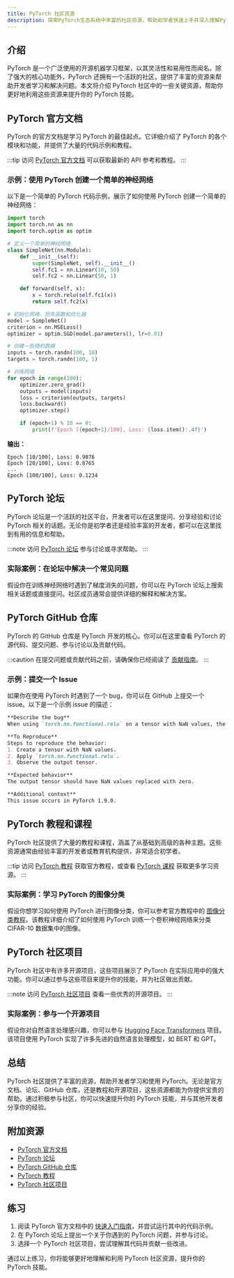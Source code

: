 ```yaml
---
title: PyTorch 社区资源
description: 探索PyTorch生态系统中丰富的社区资源，帮助初学者快速上手并深入理解PyTorch的使用。
---
```


## 介绍

PyTorch 是一个广泛使用的开源机器学习框架，以其灵活性和易用性而闻名。除了强大的核心功能外，PyTorch 还拥有一个活跃的社区，提供了丰富的资源来帮助开发者学习和解决问题。本文将介绍 PyTorch 社区中的一些关键资源，帮助你更好地利用这些资源来提升你的 PyTorch 技能。

## PyTorch 官方文档

PyTorch 的官方文档是学习 PyTorch 的最佳起点。它详细介绍了 PyTorch 的各个模块和功能，并提供了大量的代码示例和教程。

:::tip
访问 [PyTorch 官方文档](https://pytorch.org/docs/stable/index.html) 可以获取最新的 API 参考和教程。
:::

### 示例：使用 PyTorch 创建一个简单的神经网络

以下是一个简单的 PyTorch 代码示例，展示了如何使用 PyTorch 创建一个简单的神经网络：

```python
import torch
import torch.nn as nn
import torch.optim as optim

# 定义一个简单的神经网络
class SimpleNet(nn.Module):
    def __init__(self):
        super(SimpleNet, self).__init__()
        self.fc1 = nn.Linear(10, 50)
        self.fc2 = nn.Linear(50, 1)

    def forward(self, x):
        x = torch.relu(self.fc1(x))
        return self.fc2(x)

# 初始化网络、损失函数和优化器
model = SimpleNet()
criterion = nn.MSELoss()
optimizer = optim.SGD(model.parameters(), lr=0.01)

# 创建一些随机数据
inputs = torch.randn(100, 10)
targets = torch.randn(100, 1)

# 训练网络
for epoch in range(100):
    optimizer.zero_grad()
    outputs = model(inputs)
    loss = criterion(outputs, targets)
    loss.backward()
    optimizer.step()

    if (epoch+1) % 10 == 0:
        print(f'Epoch [{epoch+1}/100], Loss: {loss.item():.4f}')
```

**输出：**
```
Epoch [10/100], Loss: 0.9876
Epoch [20/100], Loss: 0.8765
...
Epoch [100/100], Loss: 0.1234
```

## PyTorch 论坛

PyTorch 论坛是一个活跃的社区平台，开发者可以在这里提问、分享经验和讨论 PyTorch 相关的话题。无论你是初学者还是经验丰富的开发者，都可以在这里找到有用的信息和帮助。

:::note
访问 [PyTorch 论坛](https://discuss.pytorch.org/) 参与讨论或寻求帮助。
:::

### 实际案例：在论坛中解决一个常见问题

假设你在训练神经网络时遇到了梯度消失的问题，你可以在 PyTorch 论坛上搜索相关话题或直接提问。社区成员通常会提供详细的解释和解决方案。

## PyTorch GitHub 仓库

PyTorch 的 GitHub 仓库是 PyTorch 开发的核心。你可以在这里查看 PyTorch 的源代码、提交问题、参与讨论以及贡献代码。

:::caution
在提交问题或贡献代码之前，请确保你已经阅读了 [贡献指南](https://github.com/pytorch/pytorch/blob/master/CONTRIBUTING.md)。
:::

### 示例：提交一个 Issue

如果你在使用 PyTorch 时遇到了一个 bug，你可以在 GitHub 上提交一个 issue。以下是一个示例 issue 的描述：

```markdown
**Describe the bug**
When using `torch.nn.functional.relu` on a tensor with NaN values, the output tensor contains NaN values instead of being clipped to zero.

**To Reproduce**
Steps to reproduce the behavior:
1. Create a tensor with NaN values.
2. Apply `torch.nn.functional.relu`.
3. Observe the output tensor.

**Expected behavior**
The output tensor should have NaN values replaced with zero.

**Additional context**
This issue occurs in PyTorch 1.9.0.
```

## PyTorch 教程和课程

PyTorch 社区提供了大量的教程和课程，涵盖了从基础到高级的各种主题。这些资源通常由经验丰富的开发者或教育机构提供，非常适合初学者。

:::tip
访问 [PyTorch 教程](https://pytorch.org/tutorials/) 获取官方教程，或查看 [PyTorch 课程](https://pytorch.org/resources/) 获取更多学习资源。
:::

### 实际案例：学习 PyTorch 的图像分类

假设你想学习如何使用 PyTorch 进行图像分类，你可以参考官方教程中的 [图像分类教程](https://pytorch.org/tutorials/beginner/blitz/cifar10_tutorial.html)。该教程详细介绍了如何使用 PyTorch 训练一个卷积神经网络来分类 CIFAR-10 数据集中的图像。

## PyTorch 社区项目

PyTorch 社区中有许多开源项目，这些项目展示了 PyTorch 在实际应用中的强大功能。你可以通过参与这些项目来提升你的技能，并为社区做出贡献。

:::note
访问 [PyTorch 社区项目](https://pytorch.org/ecosystem/) 查看一些优秀的开源项目。
:::

### 实际案例：参与一个开源项目

假设你对自然语言处理感兴趣，你可以参与 [Hugging Face Transformers](https://github.com/huggingface/transformers) 项目。该项目使用 PyTorch 实现了许多先进的自然语言处理模型，如 BERT 和 GPT。

## 总结

PyTorch 社区提供了丰富的资源，帮助开发者学习和使用 PyTorch。无论是官方文档、论坛、GitHub 仓库，还是教程和开源项目，这些资源都能为你提供宝贵的帮助。通过积极参与社区，你可以快速提升你的 PyTorch 技能，并与其他开发者分享你的经验。

## 附加资源

- [PyTorch 官方文档](https://pytorch.org/docs/stable/index.html)
- [PyTorch 论坛](https://discuss.pytorch.org/)
- [PyTorch GitHub 仓库](https://github.com/pytorch/pytorch)
- [PyTorch 教程](https://pytorch.org/tutorials/)
- [PyTorch 社区项目](https://pytorch.org/ecosystem/)

## 练习

1. 阅读 PyTorch 官方文档中的 [快速入门指南](https://pytorch.org/tutorials/beginner/basics/quickstart_tutorial.html)，并尝试运行其中的代码示例。
2. 在 PyTorch 论坛上提出一个关于你遇到的 PyTorch 问题，并参与讨论。
3. 选择一个 PyTorch 社区项目，尝试理解其代码并贡献一些改进。

通过以上练习，你将能够更好地理解和利用 PyTorch 社区资源，提升你的 PyTorch 技能。